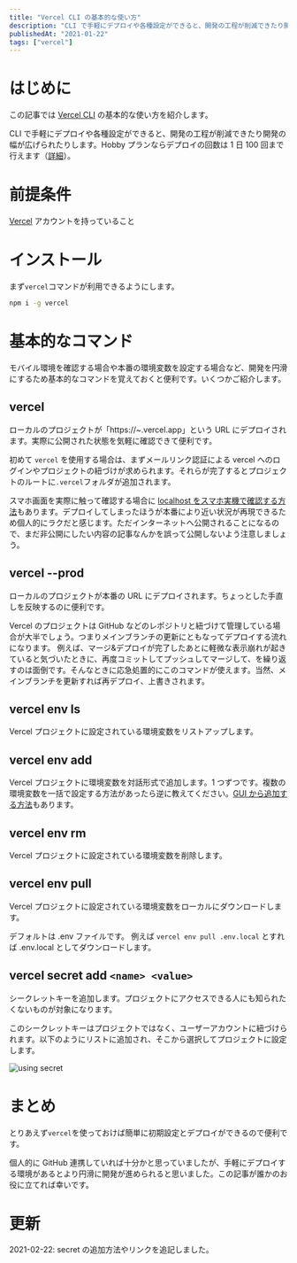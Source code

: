 ```yaml
---
title: "Vercel CLI の基本的な使い方"
description: "CLI で手軽にデプロイや各種設定ができると、開発の工程が削減できたり開発の幅が広げられたりします"
publishedAt: "2021-01-22"
tags: ["vercel"]
---
```



# はじめに

この記事では [Vercel CLI](https://vercel.com/docs/cli) の基本的な使い方を紹介します。

CLI で手軽にデプロイや各種設定ができると、開発の工程が削減できたり開発の幅が広げられたりします。Hobby プランならデプロイの回数は 1 日 100 回まで行えます（[詳細](https://vercel.com/docs/platform/limits)）。

# 前提条件

[Vercel](https://vercel.com/docs/cli) アカウントを持っていること

# インストール

まず`vercel`コマンドが利用できるようにします。

```bash
npm i -g vercel
```

# 基本的なコマンド

モバイル環境を確認する場合や本番の環境変数を設定する場合など、開発を円滑にするため基本的なコマンドを覚えておくと便利です。いくつかご紹介します。

## vercel

ローカルのプロジェクトが「https://~.vercel.app」という URL にデプロイされます。実際に公開された状態を気軽に確認できて便利です。

初めて `vercel` を使用する場合は、まずメールリンク認証による vercel へのログインやプロジェクトの紐づけが求められます。それらが完了するとプロジェクトのルートに`.vercel`フォルダが追加されます。

スマホ画面を実際に触って確認する場合に [localhost をスマホ実機で確認する方法](https://qiita.com/nanarya/items/8d01dfb4de434e7b8acc)もあります。デプロイしてしまったほうが本番により近い状況が再現できるため個人的にラクだと感じます。ただインターネットへ公開されることになるので、まだ非公開にしたい内容の記事なんかを誤って公開しないよう注意しましょう。

## vercel --prod

ローカルのプロジェクトが本番の URL にデプロイされます。ちょっとした手直しを反映するのに便利です。

Vercel のプロジェクトは GitHub などのレポジトリと紐づけて管理している場合が大半でしょう。つまりメインブランチの更新にともなってデプロイする流れになります。
例えば、マージ&デプロイが完了したあとに軽微な表示崩れが起きていると気づいたときに、再度コミットしてプッシュしてマージして、を繰り返すのは面倒です。そんなときに応急処置的にこのコマンドが使えます。当然、メインブランチを更新すれば再デプロイ、上書きされます。

## vercel env ls

Vercel プロジェクトに設定されている環境変数をリストアップします。

## vercel env add

Vercel プロジェクトに環境変数を対話形式で追加します。1 つずつです。複数の環境変数を一括で設定する方法があったら逆に教えてください。[GUI から追加する方法](https://vercel.com/docs/environment-variables)もあります。

## vercel env rm

Vercel プロジェクトに設定されている環境変数を削除します。

## vercel env pull

Vercel プロジェクトに設定されている環境変数をローカルにダウンロードします。

デフォルトは .env ファイルです。
例えば `vercel env pull .env.local` とすれば .env.local としてダウンロードします。

## vercel secret add `<name> <value>`

シークレットキーを追加します。プロジェクトにアクセスできる人にも知られたくないものが対象になります。

このシークレットキーはプロジェクトではなく、ユーザーアカウントに紐づけられます。以下のようにリストに追加され、そこから選択してプロジェクトに設定します。

![using secret](./using-secret.png)

# まとめ

とりあえず`vercel`を使っておけば簡単に初期設定とデプロイができるので便利です。

個人的に GitHub 連携していれば十分かと思っていましたが、手軽にデプロイする環境があるとより円滑に開発が進められると思いました。この記事が誰かのお役に立てれば幸いです。

# 更新

2021-02-22: secret の追加方法やリンクを追記しました。

